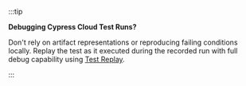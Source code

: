 :::tip

<strong>Debugging Cypress Cloud Test Runs?</strong>

Don't rely on artifact representations or reproducing failing conditions locally. Replay the test as it executed during the recorded run with full debug capability using [<Logo src="/img/guides/cloud/test-replay/replay-icon.svg" /> Test Replay](/guides/cloud/debugging/test-replay).

:::

